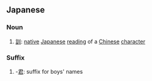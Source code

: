 ==Japanese==

===Noun===
{{ja-noun|h|rom=kun}}
# [[訓]]: [[native]] [[Japanese]] [[reading]] of a [[Chinese]] [[character]]
===Suffix===
{{ja-pos|h|suffix|rom=kun}}

# -[[君]]: suffix for boys' names